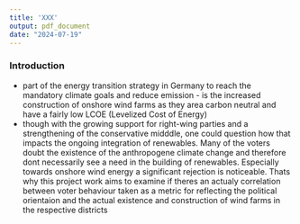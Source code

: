 ```yaml
---
title: 'XXX'
output: pdf_document
date: "2024-07-19"
---
```


### Introduction

- part of the energy transition strategy in Germany to reach the mandatory climate goals and reduce emission - is the increased construction of onshore wind farms as they area carbon neutral and have a fairly low LCOE (Levelized Cost of Energy)
- though with the growing support for right-wing parties and a strengthening of the conservative midddle, one could question how that impacts the ongoing integration of renewables. Many of the voters doubt the existence of the anthropogene climate change and therefore dont necessarily see a need in the building of renewables. Especially towards onshore wind energy a significant rejection is noticeable.
Thats why this project work aims to examine if theres an actualy correlation between voter behaviour taken as a metric for reflecting the political orientaion and  the actual existence and construction of wind farms in the respective districts
